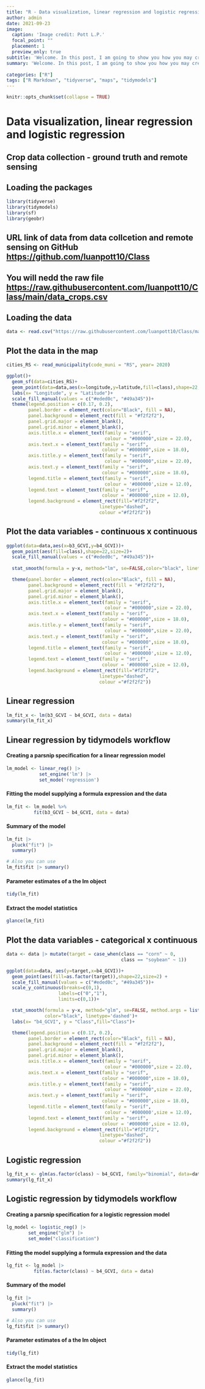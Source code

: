 ```yaml
---
title: "R - Data visualization, linear regression and logistic regression"
author: admin
date: 2021-09-23
image:
  caption: 'Image credit: Pott L.P.'
  focal_point: ""
  placement: 1
  preview_only: true
subtitle: 'Welcome. In this post, I am going to show you how you may create point maps, linear regression and logistic regression utilizing base R tools and tidymodels workflow'
summary: 'Welcome. In this post, I am going to show you how you may create point maps, linear regression and logistic regression utilizing base R tools and tidymodels workflow'
  
categories: ["R"]
tags: ["R Markdown", "tidyverse", "maps", "tidymodels"]
---
```


```r
knitr::opts_chunk$set(collapse = TRUE)
```

# Data visualization, linear regression and logistic regression
## Crop data collection - ground truth and remote sensing

## Loading the packages
```r
library(tidyverse)
library(tidymodels)
library(sf)
library(geobr)
```

## URL link of data from data collcetion and remote sensing on GitHub <https://github.com/luanpott10/Class>

## You will nedd the raw file <https://raw.githubusercontent.com/luanpott10/Class/main/data_crops.csv>

## Loading the data
```r
data <- read.csv("https://raw.githubusercontent.com/luanpott10/Class/main/data_crops.csv")
```

## Plot the data in the map
```r
cities_RS <- read_municipality(code_muni = "RS", year= 2020)

ggplot()+
  geom_sf(data=cities_RS)+
  geom_point(data=data,aes(x=longitude,y=latitude,fill=class),shape=22,size=2)+
  labs(x= "Longitude", y = "Latitude")+
  scale_fill_manual(values = c("#eded0c", "#49a345"))+
  theme(legend.position = c(0.17, 0.2),
        panel.border = element_rect(color="Black", fill = NA),
        panel.background = element_rect(fill = "#f2f2f2"),
        panel.grid.major = element_blank(),
        panel.grid.minor = element_blank(),
        axis.title.x = element_text(family = "serif",
                                    colour = "#000000",size = 22.0),
        axis.text.x = element_text(family = "serif",
                                   colour = "#000000",size = 18.0),
        axis.title.y = element_text(family = "serif",
                                    colour = "#000000",size = 22.0),
        axis.text.y = element_text(family = "serif",
                                   colour = "#000000",size = 18.0),
        legend.title = element_text(family = "serif",
                                    colour = '#000000',size = 12.0),
        legend.text = element_text(family = "serif",
                                   colour = '#000000',size = 12.0),
        legend.background = element_rect(fill="#f2f2f2",
                                  linetype="dashed", 
                                  colour ="#f2f2f2"))
```

## Plot the data variables - continuous x continuous
```r
ggplot(data=data,aes(x=b3_GCVI,y=b4_GCVI))+
  geom_point(aes(fill=class),shape=22,size=2)+
  scale_fill_manual(values = c("#eded0c", "#49a345"))+
  
  stat_smooth(formula = y~x, method="lm", se=FALSE,color="black", linetype='dashed')+

  theme(panel.border = element_rect(color="Black", fill = NA),
        panel.background = element_rect(fill = "#f2f2f2"),
        panel.grid.major = element_blank(),
        panel.grid.minor = element_blank(),
        axis.title.x = element_text(family = "serif",
                                    colour = "#000000",size = 22.0),
        axis.text.x = element_text(family = "serif",
                                   colour = "#000000",size = 18.0),
        axis.title.y = element_text(family = "serif",
                                    colour = "#000000",size = 22.0),
        axis.text.y = element_text(family = "serif",
                                   colour = "#000000",size = 18.0),
        legend.title = element_text(family = "serif",
                                    colour = '#000000',size = 12.0),
        legend.text = element_text(family = "serif",
                                   colour = '#000000',size = 12.0),
        legend.background = element_rect(fill="#f2f2f2",
                                  linetype="dashed", 
                                  colour ="#f2f2f2"))
```

## Linear regression
```r
lm_fit_x <- lm(b3_GCVI ~ b4_GCVI, data = data)
summary(lm_fit_x)
```

## Linear regression by tidymodels workflow
#### Creating a parsnip specification for a linear regression model
```r
lm_model <- linear_reg() |> 
            set_engine('lm') |> 
            set_mode('regression')
```

#### Fitting the model supplying a formula expression and the data
```r
lm_fit <- lm_model %>% 
          fit(b3_GCVI ~ b4_GCVI, data = data)
```

#### Summary of the model
```r
lm_fit |> 
  pluck("fit") |> 
  summary()

# Also you can use
lm_fit$fit |> summary()
```

#### Parameter estimates of a the lm object
```r
tidy(lm_fit)
```

#### Extract the model statistics
```r
glance(lm_fit)
```

## Plot the data variables - categorical x continuous
```r
data <- data |> mutate(target = case_when(class == "corn" ~ 0,
                                          class == "soybean" ~ 1))

ggplot(data=data, aes(y=target,x=b4_GCVI))+
  geom_point(aes(fill=as.factor(target)),shape=22,size=2) +
  scale_fill_manual(values = c("#eded0c", "#49a345"))+
  scale_y_continuous(breaks=c(0,1),
                   labels=c("0","1"),
                   limits=c(0,1))+

  stat_smooth(formula = y~x, method="glm", se=FALSE, method.args = list(family=binomial),
              color="black", linetype='dashed')+
  labs(x= "b4_GCVI", y = "Class",fill="Class")+

  theme(legend.position = c(0.17, 0.2),
        panel.border = element_rect(color="Black", fill = NA),
        panel.background = element_rect(fill = "#f2f2f2"),
        panel.grid.major = element_blank(),
        panel.grid.minor = element_blank(),
        axis.title.x = element_text(family = "serif",
                                    colour = "#000000",size = 22.0),
        axis.text.x = element_text(family = "serif",
                                   colour = "#000000",size = 18.0),
        axis.title.y = element_text(family = "serif",
                                    colour = "#000000",size = 22.0),
        axis.text.y = element_text(family = "serif",
                                   colour = "#000000",size = 18.0),
        legend.title = element_text(family = "serif",
                                    colour = '#000000',size = 12.0),
        legend.text = element_text(family = "serif",
                                   colour = '#000000',size = 12.0),
        legend.background = element_rect(fill="#f2f2f2",
                                  linetype="dashed", 
                                  colour ="#f2f2f2"))
```

## Logistic regression
```r
lg_fit_x <- glm(as.factor(class) ~ b4_GCVI, family="binomial", data=data)
summary(lg_fit_x)
```


## Logistic regression by tidymodels workflow
#### Creating a parsnip specification for a logistic regression model
```r
lg_model <- logistic_reg() |> 
        set_engine("glm") |> 
        set_mode("classification")
```

#### Fitting the model supplying a formula expression and the data
```r
lg_fit <- lg_model |> 
          fit(as.factor(class) ~ b4_GCVI, data = data)
```

#### Summary of the model
```r
lg_fit |> 
  pluck("fit") |> 
  summary()

# Also you can use
lg_fit$fit |> summary()
```

#### Parameter estimates of a the lm object
```r
tidy(lg_fit)
```

#### Extract the model statistics
```r
glance(lg_fit)
```



